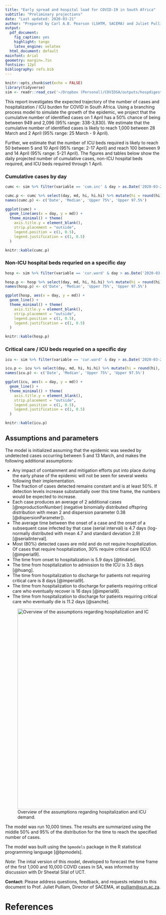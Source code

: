 ```yaml
---
title: "Early spread and hospital load for COVID-19 in South Africa"
subtitle: "Preliminary projections"
date: "Last updated: 2020-03-21"
author: "Prepared by Carl A.B. Pearson (LSHTM, SACEMA) and Juliet Pulliam (SACEMA)"
output: 
  pdf_document:
    fig_caption: yes
    highlight: tango
    latex_engine: xelatex
  html_document: default
mainfont: Arial
geometry: margin=.7in
fontsize: 12pt
bibliography: refs.bib
---
```


```r
knitr::opts_chunk$set(echo = FALSE)
library(tidyverse)
sim <- readr::read_csv('~/Dropbox (Personal)/COVIDSA/outputs/hospdigest.csv')
```

This report investigates the expected trajectory of the number of cases and hospitalization / ICU burden for COVID in South Africa. Using a branching process model to simulate the growth of the epidemic, we project that the cumulative number of identified cases on 1 April has a 50% chance of being between 949 and 2,096 (95% range: 338-3,830). We estimate that the cumulative number of identified cases is likely to reach 1,000 between 28 March and 2 April (95% range: 25 March - 9 April).

Further, we estimate that the number of ICU beds required is likely to reach 50 between 5 and 10 April (95% range: 2-17 April) and reach 100 between 9 and 14 April (95% range: 5-21 April). The figures and tables below show the daily projected number of cumulative cases, non-ICU hospital beds required, and ICU beds required through 1 April.

### Cumulative cases by day

```r
cumc <- sim %>% filter(variable == 'cum.inc' & day > as.Date('2020-03-20'))

cumc.p <- cumc %>% select(day, md, hi, hi.hi) %>% mutate(hi = round(hi), hi.hi = round(hi.hi))
names(cumc.p) <- c('Date', 'Median', 'Upper 75%', 'Upper 97.5%')

ggplot(cumc) + 
  geom_line(aes(x = day, y = md)) +
  theme_minimal() + theme(
    axis.title.y = element_blank(),
    strip.placement = "outside",
    legend.position = c(1, 0.5),
    legend.justification = c(1, 0.5)
  )

knitr::kable(cumc.p)

```

### Non-ICU hospital beds requried on a specific day

```r
hosp <- sim %>% filter(variable == 'cur.ward' & day > as.Date('2020-03-20'))

hosp.p <- hosp %>% select(day, md, hi, hi.hi) %>% mutate(hi = round(hi), hi.hi = round(hi.hi))
names(hosp.p) <- c('Date', 'Median', 'Upper 75%', 'Upper 97.5%')

ggplot(hosp, aes(x = day, y = md)) + 
  geom_line() +
  theme_minimal() + theme(
    axis.title.y = element_blank(),
    strip.placement = "outside",
    legend.position = c(1, 0.5),
    legend.justification = c(1, 0.5)
  )

knitr::kable(hosp.p)

```

### Critical care / ICU beds requried on a specific day

```r
icu <- sim %>% filter(variable == 'cur.ward' & day > as.Date('2020-03-20'))

icu.p <- icu %>% select(day, md, hi, hi.hi) %>% mutate(hi = round(hi), hi.hi = round(hi.hi))
names(icu.p) <- c('Date', 'Median', 'Upper 75%', 'Upper 97.5%')

ggplot(icu, aes(x = day, y = md)) +
  geom_line() +
  theme_minimal() + theme(
    axis.title.y = element_blank(),
    strip.placement = "outside",
    legend.position = c(1, 0.5),
    legend.justification = c(1, 0.5)
  )

knitr::kable(icu.p)

```

## Assumptions and parameters

The model is initialized assuming that the epidemic was seeded by undetected cases occurring between 5 and 13 March, and makes the following additional assumptions: 

- Any impact of containment and mitigation efforts put into place during the early phase of the epidemic will not be seen for several weeks following their implementation.
- The fraction of cases detected remains constant and is at least 50\%. If detection levels increase substantially over this time frame, the numbers would be expected to increase.
- Each case produces an average of 2 additional cases [@reproductionNumber] (negative binomially distributed offspring distribution with mean 2 and dispersion parameter 0.38 [@dispersionParameter]).
- The average time between the onset of a case and the onset of a subsequent case infected by that case (serial interval) is 4.7 days (log-normally distributed with mean 4.7 and standard deviation 2.9) [@serialInterval].
- Most (80\%) detected cases are mild and do not require hospitalization. Of cases that require hospitalization, 30\% require critical care (ICU) [@imperial9].
- The time from onset to hospitalization is 5.9 days [@tindale].
- The time from hospitalization to admission to the ICU is 3.5 days [@huang].
- The time from hospitalization to discharge for patients not requiring critical care is 8 days [@imperial9].
- The time from hospitalization to discharge for patients requiring critical care who eventually recover is 16 days [@imperial9].
- The time from hospitalization to discharge for patients requiring critical care who eventually die is 11.2 days [@sanche].

![Overview of the assumptions regarding hospitalization and ICU demand.](~/Dropbox (Personal)/COVIDSA/diagram.png){width=650px}

The model was run 10,000 times. The results are summarized using the middle 50\% and 95\% of the distribution for the time to reach the specified number of cases.

The model was built using the `bpmodels` package in the R statistical programming language [@bpmodels].

_Note_: The intial version of this model, developed to forecast the time frame of the first 1,000 and 10,000 COVID cases in SA, was informed by discussion with Dr Sheetal Silal of UCT.

**Contact:** Please address questions, feedback, and requests related to this document to Prof. Juliet Pulliam, Director of SACEMA, at <pulliam@sun.ac.za>.

# References